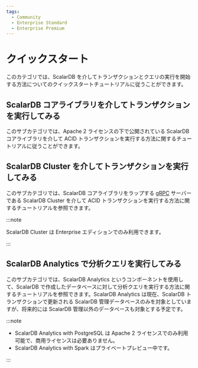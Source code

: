 ```yaml
---
tags:
  - Community
  - Enterprise Standard
  - Enterprise Premium
---
```


# クイックスタート


<TranslationBanner />

このカテゴリでは、ScalarDB を介してトランザクションとクエリの実行を開始する方法についてのクイックスタートチュートリアルに従うことができます。

## ScalarDB コアライブラリを介してトランザクションを実行してみる

このサブカテゴリでは、Apache 2 ライセンスの下で公開されている ScalarDB コアライブラリを介して ACID トランザクションを実行する方法に関するチュートリアルに従うことができます。

## ScalarDB Cluster を介してトランザクションを実行してみる

このサブカテゴリでは、ScalarDB コアライブラリをラップする [gRPC](https://grpc.io/) サーバーである ScalarDB Cluster を介して ACID トランザクションを実行する方法に関するチュートリアルを参照できます。

:::note

ScalarDB Cluster は Enterprise エディションでのみ利用できます。

:::

## ScalarDB Analytics で分析クエリを実行してみる

このサブカテゴリでは、ScalarDB Analytics というコンポーネントを使用して、ScalarDB で作成したデータベースに対して分析クエリを実行する方法に関するチュートリアルを参照できます。ScalarDB Analytics は現在、ScalarDB トランザクションで更新される ScalarDB 管理データベースのみを対象としていますが、将来的には ScalarDB 管理以外のデータベースも対象とする予定です。

:::note

- ScalarDB Analytics with PostgreSQL は Apache 2 ライセンスでのみ利用可能で、商用ライセンスは必要ありません。
- ScalarDB Analytics with Spark はプライベートプレビュー中です。

:::
